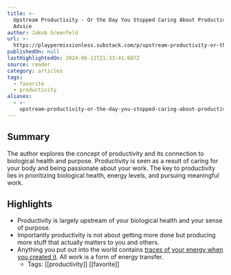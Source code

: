 ```yaml
---
title: >-
  Upstream Productivity - Or the Day You Stopped Caring About Productivity
  Advice
author: Jakob Greenfeld
url: >-
  https://playpermissionless.substack.com/p/upstream-productivity-or-the-day?utm_source=post-email-title&publication_id=1308259&post_id=144121084&utm_campaign=email-post-title&isFreemail=true&r=og9hp&triedRedirect=true&utm_medium=email
publishedOn: null
lastHighlightedOn: 2024-06-11T21:33:41.607Z
source: reader
category: articles
tags:
  - favorite
  - productivity
aliases:
  - >-
    upstream-productivity-or-the-day-you-stopped-caring-about-productivity-advice
---
```

## Summary

The author explores the concept of productivity and its connection to biological health and purpose. Productivity is seen as a result of caring for your body and being passionate about your work. The key to productivity lies in prioritizing biological health, energy levels, and pursuing meaningful work.

## Highlights
- Productivity is largely upstream of your biological health and your sense of purpose.
- Importantly productivity is not about getting more done but producing more stuff that actually matters to you and others.
- Anything you put out into the world contains [traces of your energy when you created it](https://www.youtube.com/watch?v=3TNm8MJXKfc). All work is a form of energy transfer.
    - Tags: [[productivity]] [[favorite]]

